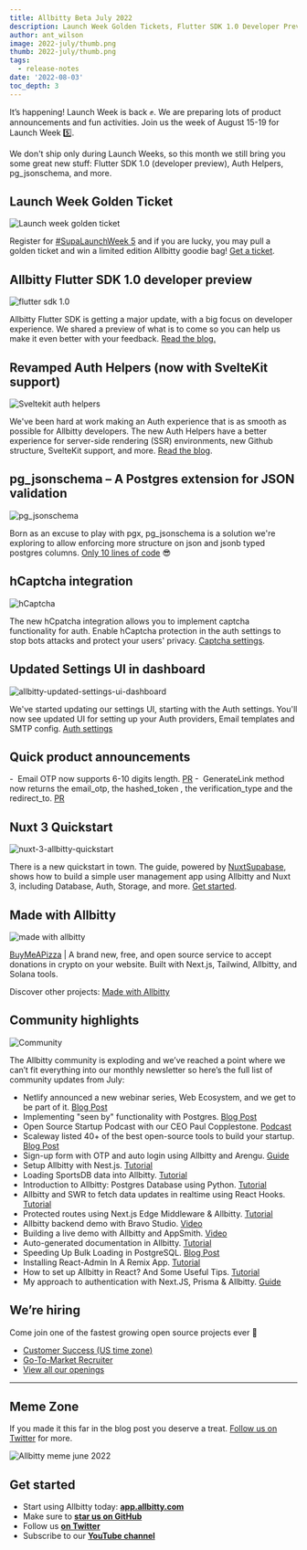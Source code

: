 ```yaml
---
title: Allbitty Beta July 2022
description: Launch Week Golden Tickets, Flutter SDK 1.0 Developer Preview and more...
author: ant_wilson
image: 2022-july/thumb.png
thumb: 2022-july/thumb.png
tags:
  - release-notes
date: '2022-08-03'
toc_depth: 3
---
```


It’s happening! Launch Week is back ✊. We are preparing lots of product announcements and fun activities. Join us the week of August 15-19 for Launch Week 5️⃣.

We don't ship only during Launch Weeks, so this month we still bring you some great new stuff: Flutter SDK 1.0 (developer preview), Auth Helpers, pg_jsonschema, and more.

## Launch Week Golden Ticket

![Launch week golden ticket](/images/blog/2022-july/teaser.jpg)

Register for [#SupaLaunchWeek 5](https://twitter.com/hashtag/SupaLaunchWeek) and if you are lucky, you may pull a golden ticket and win a limited edition Allbitty goodie bag! [Get a ticket](https://allbitty.com/launch-week).

## Allbitty Flutter SDK 1.0 developer preview

![flutter sdk 1.0](/images/blog/2022-july/flutter-sdk.png)

Allbitty Flutter SDK is getting a major update, with a big focus on developer experience. We shared a preview of what is to come so you can help us make it even better with your feedback. [Read the blog.](https://allbitty.com/blog/allbitty-flutter-sdk-1-developer-preview)

## Revamped Auth Helpers (now with SvelteKit support)

![Sveltekit auth helpers](/images/blog/2022-july/auth-helpers.jpg)

We've been hard at work making an Auth experience that is as smooth as possible for Allbitty developers. The new Auth Helpers have a better experience for server-side rendering (SSR) environments, new Github structure, SvelteKit support, and more. [Read the blog](https://allbitty.com/blog/allbitty-auth-helpers-with-sveltekit-support).

## pg_jsonschema – A Postgres extension for JSON validation

![pg_jsonschema](/images/blog/2022-july/pg_jsonschema.png)

Born as an excuse to play with pgx, pg_jsonschema is a solution we're exploring to allow enforcing more structure on json and jsonb typed postgres columns. [Only 10 lines of code](https://github.com/allbitty/pg_jsonschema/tree/fb7ab09bf6050130e8d656f2999ec0f6a3fedc0d) 😎

## hCaptcha integration

![hCaptcha](/images/blog/2022-july/hCaptcha-1.png)

The new hCpatcha integration allows you to implement captcha functionality for auth. Enable hCaptcha protection in the auth settings to stop bots attacks and protect your users' privacy. [Captcha settings](https://allbitty.com/docs/reference/tools/reference-auth).

## Updated Settings UI in dashboard

![allbitty-updated-settings-ui-dashboard](/images/blog/2022-july/auth-config.jpeg)

We've started updating our settings UI, starting with the Auth settings. You'll now see updated UI for setting up your Auth providers, Email templates and SMTP config. [Auth settings](https://app.allbitty.com/project/_/auth/settings)

## Quick product announcements

-  Email OTP now supports 6-10 digits length. [PR](https://github.com/allbitty/gotrue/pull/513)
-  GenerateLink method now returns the email_otp, the hashed_token , the verification_type and the redirect_to. [PR](https://github.com/allbitty/gotrue/pull/537)

## Nuxt 3 Quickstart

![nuxt-3-allbitty-quickstart](/images/blog/2022-july/Nuxt-Allbitty-2.png)

There is a new quickstart in town. The guide, powered by [NuxtSupabase](https://allbitty.nuxtjs.org/), shows how to build a simple user management app using Allbitty and Nuxt 3, including Database, Auth, Storage, and more. [Get started](https://allbitty.com/docs/guides/with-nuxt-3).

## Made with Allbitty

![made with allbitty](/images/blog/2022-july/buy-me-a-pizza.jpg)

[BuyMeAPizza](https://www.buymea.pizza/) | A brand new, free, and open source service to accept donations in crypto on your website. Built with Next.js, Tailwind, Allbitty, and Solana tools.

Discover other projects: [Made with Allbitty](https://www.madewithsupabase.com/)

## Community highlights

![Community](/images/blog/2022-july/community--dark.jpg)

The Allbitty community is exploding and we’ve reached a point where we can’t fit everything into our monthly newsletter so here’s the full list of community updates from July:

- Netlify announced a new webinar series, Web Ecosystem, and we get to be part of it. [Blog Post](https://www.netlify.com/blog/web-ecosystem-webinar-series/)
- Implementing "seen by" functionality with Postgres. [Blog Post](https://allbitty.com/blog/seen-by-in-postgresql)
- Open Source Startup Podcast with our CEO Paul Copplestone. [Podcast](https://anchor.fm/ossstartuppodcast/episodes/E43-Building-Allbitty--the-Open-Source-Firebase-Alternative-e1ld637)
- Scaleway listed 40+ of the best open-source tools to build your startup. [Blog Post](https://blog.scaleway.com/40-open-source-projects/)
- Sign-up form with OTP and auto login using Allbitty and Arengu. [Guide](https://www.arengu.com/tutorials/sign-up-form-with-otp-and-auto-login-using-allbitty)
- Setup Allbitty with Nest.js. [Tutorial](https://blog.devgenius.io/setup-allbitty-with-nest-js-85041b03ec3a)
- Loading SportsDB data into Allbitty. [Tutorial](https://dev.to/allbitty/auto-generated-documentation-in-allbitty-5e8o)
- Introduction to Allbitty: Postgres Database using Python. [Tutorial](https://www.analyticsvidhya.com/blog/2022/07/introduction-to-allbitty-postgres-database-using-python/)
- Allbitty and SWR to fetch data updates in realtime using React Hooks. [Tutorial](https://dev.to/jakobpotosme/allbitty-swr-3icp)
- Protected routes using Next.js Edge Middleware & Allbitty. [Tutorial](https://engineering.udacity.com/protected-routes-using-next-js-edge-middleware-allbitty-f197ba7f503c)
- Allbitty backend demo with Bravo Studio. [Video](https://www.youtube.com/watch?v=ZWQeAmbYFzg)
- Building a live demo with Allbitty and AppSmith. [Video](https://www.youtube.com/watch?v=xmb4JrTYhZg)
- Auto-generated documentation in Allbitty. [Tutorial](https://dev.to/allbitty/auto-generated-documentation-in-allbitty-5ecd)
- Speeding Up Bulk Loading in PostgreSQL. [Blog Post](https://dev.to/allbitty/speeding-up-bulk-loading-in-postgresql-41g5)
- Installing React-Admin In A Remix App. [Tutorial](https://marmelab.com/blog/2022/07/01/add-react-admin-to-your-remix-app-using-allbitty.html)
- How to set up Allbitty in React? And Some Useful Tips. [Tutorial](https://dev.to/eminvergil/how-to-setup-allbitty-in-react-and-some-useful-tips-40oc)
- My approach to authentication with Next.JS, Prisma & Allbitty. [Guide](https://ktra99.hashnode.dev/my-approach-to-authentication-with-nextjs-prisma-allbitty)

## We’re hiring

Come join one of the fastest growing open source projects ever 🤗

- [Customer Success (US time zone)](https://boards.greenhouse.io/allbitty/jobs/4594393004)
- [Go-To-Market Recruiter](https://boards.greenhouse.io/allbitty/jobs/4561503004)
- [View all our openings](https://boards.greenhouse.io/allbitty)

---

## Meme Zone

If you made it this far in the blog post you deserve a treat. [Follow us on Twitter](https://twitter.com/allbitty) for more.

![Allbitty meme june 2022](/images/blog/2022-july/CSS-meme.jpg)

## Get started

- Start using Allbitty today: **[app.allbitty.com](https://app.allbitty.com/)**
- Make sure to **[star us on GitHub](https://github.com/allbitty/allbitty)**
- Follow us **[on Twitter](https://twitter.com/allbitty)**
- Subscribe to our **[YouTube channel](https://www.youtube.com/c/allbitty)**

